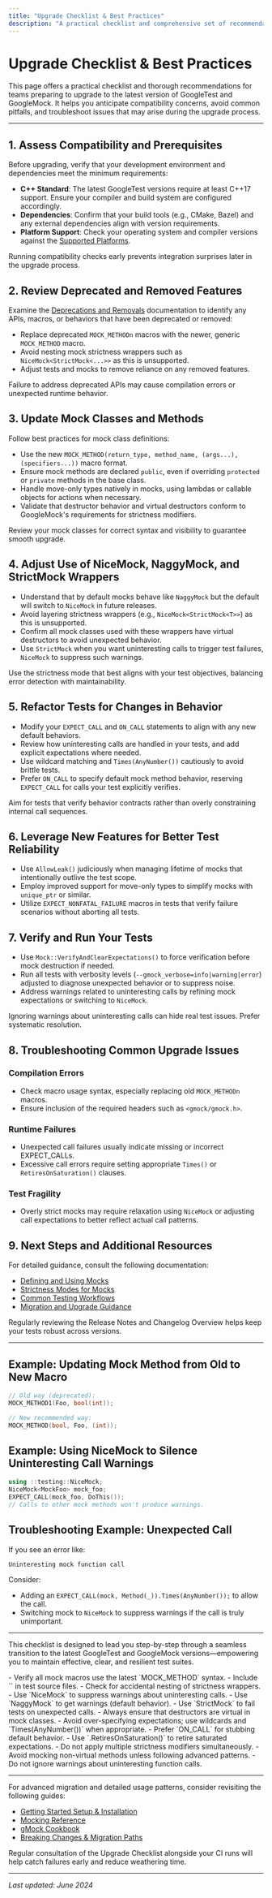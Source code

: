 ```yaml
---
title: "Upgrade Checklist & Best Practices"
description: "A practical checklist and comprehensive set of recommendations for teams planning to upgrade to the latest version. It includes compatibility pointers, common pitfalls, and guides for troubleshooting issues during the upgrade process."
---
```


# Upgrade Checklist & Best Practices

This page offers a practical checklist and thorough recommendations for teams preparing to upgrade to the latest version of GoogleTest and GoogleMock. It helps you anticipate compatibility concerns, avoid common pitfalls, and troubleshoot issues that may arise during the upgrade process.

---

## 1. Assess Compatibility and Prerequisites

Before upgrading, verify that your development environment and dependencies meet the minimum requirements:

- **C++ Standard**: The latest GoogleTest versions require at least C++17 support. Ensure your compiler and build system are configured accordingly.
- **Dependencies**: Confirm that your build tools (e.g., CMake, Bazel) and any external dependencies align with version requirements.
- **Platform Support**: Check your operating system and compiler versions against the [Supported Platforms](https://github.com/google/oss-policies-info/blob/main/foundational-cxx-support-matrix.md).

<Tip>
Running compatibility checks early prevents integration surprises later in the upgrade process.
</Tip>

## 2. Review Deprecated and Removed Features

Examine the [Deprecations and Removals](./deprecations-removals) documentation to identify any APIs, macros, or behaviors that have been deprecated or removed:

- Replace deprecated `MOCK_METHODn` macros with the newer, generic `MOCK_METHOD` macro.
- Avoid nesting mock strictness wrappers such as `NiceMock<StrictMock<...>>` as this is unsupported.
- Adjust tests and mocks to remove reliance on any removed features.

<Warning>
Failure to address deprecated APIs may cause compilation errors or unexpected runtime behavior.
</Warning>

## 3. Update Mock Classes and Methods

Follow best practices for mock class definitions:

- Use the new `MOCK_METHOD(return_type, method_name, (args...), (specifiers...))` macro format.
- Ensure mock methods are declared `public`, even if overriding `protected` or `private` methods in the base class.
- Handle move-only types natively in mocks, using lambdas or callable objects for actions when necessary.
- Validate that destructor behavior and virtual destructors conform to GoogleMock's requirements for strictness modifiers.

<Check>
Review your mock classes for correct syntax and visibility to guarantee smooth upgrade.
</Check>

## 4. Adjust Use of NiceMock, NaggyMock, and StrictMock Wrappers

- Understand that by default mocks behave like `NaggyMock` but the default will switch to `NiceMock` in future releases.
- Avoid layering strictness wrappers (e.g., `NiceMock<StrictMock<T>>`) as this is unsupported.
- Confirm all mock classes used with these wrappers have virtual destructors to avoid unexpected behavior.
- Use `StrictMock` when you want uninteresting calls to trigger test failures, `NiceMock` to suppress such warnings.

<Info>
Use the strictness mode that best aligns with your test objectives, balancing error detection with maintainability.
</Info>

## 5. Refactor Tests for Changes in Behavior

- Modify your `EXPECT_CALL` and `ON_CALL` statements to align with any new default behaviors.
- Review how uninteresting calls are handled in your tests, and add explicit expectations where needed.
- Use wildcard matching and `Times(AnyNumber())` cautiously to avoid brittle tests.
- Prefer `ON_CALL` to specify default mock method behavior, reserving `EXPECT_CALL` for calls your test explicitly verifies.

<Tip>
Aim for tests that verify behavior contracts rather than overly constraining internal call sequences.
</Tip>

## 6. Leverage New Features for Better Test Reliability

- Use `AllowLeak()` judiciously when managing lifetime of mocks that intentionally outlive the test scope.
- Employ improved support for move-only types to simplify mocks with `unique_ptr` or similar.
- Utilize `EXPECT_NONFATAL_FAILURE` macros in tests that verify failure scenarios without aborting all tests.

## 7. Verify and Run Your Tests

- Use `Mock::VerifyAndClearExpectations()` to force verification before mock destruction if needed.
- Run all tests with verbosity levels (`--gmock_verbose=info|warning|error`) adjusted to diagnose unexpected behavior or to suppress noise.
- Address warnings related to uninteresting calls by refining mock expectations or switching to `NiceMock`.

<Warning>
Ignoring warnings about uninteresting calls can hide real test issues. Prefer systematic resolution.
</Warning>

## 8. Troubleshooting Common Upgrade Issues

### Compilation Errors

- Check macro usage syntax, especially replacing old `MOCK_METHODn` macros.
- Ensure inclusion of the required headers such as `<gmock/gmock.h>`.

### Runtime Failures

- Unexpected call failures usually indicate missing or incorrect EXPECT_CALLs.
- Excessive call errors require setting appropriate `Times()` or `RetiresOnSaturation()` clauses.

### Test Fragility

- Overly strict mocks may require relaxation using `NiceMock` or adjusting call expectations to better reflect actual call patterns.

## 9. Next Steps and Additional Resources

For detailed guidance, consult the following documentation:

- [Defining and Using Mocks](../api-reference/mocking-framework/defining-and-using-mocks)
- [Strictness Modes for Mocks](../api-reference/mocking-framework/mock-strictness-modes)
- [Common Testing Workflows](../../guides/common-workflows/test-fixtures)
- [Migration and Upgrade Guidance](./breaking-changes-summary)

<Tip>
Regularly reviewing the Release Notes and Changelog Overview helps keep your tests robust across versions.
</Tip>

---

## Example: Updating Mock Method from Old to New Macro

```cpp
// Old way (deprecated):
MOCK_METHOD1(Foo, bool(int));

// New recommended way:
MOCK_METHOD(bool, Foo, (int));
```

## Example: Using NiceMock to Silence Uninteresting Call Warnings

```cpp
using ::testing::NiceMock;
NiceMock<MockFoo> mock_foo;
EXPECT_CALL(mock_foo, DoThis());
// Calls to other mock methods won't produce warnings.
```

## Troubleshooting Example: Unexpected Call

If you see an error like:

```
Uninteresting mock function call
``` 

Consider:

- Adding an `EXPECT_CALL(mock, Method(_)).Times(AnyNumber());` to allow the call.
- Switching mock to `NiceMock` to suppress warnings if the call is truly unimportant.

---

This checklist is designed to lead you step-by-step through a seamless transition to the latest GoogleTest and GoogleMock versions—empowering you to maintain effective, clear, and resilient test suites.


<AccordionGroup title="Detailed Troubleshooting and Tips">
<Accordion title="Resolving Compilation Errors">
- Verify all mock macros use the latest `MOCK_METHOD` syntax.
- Include `<gmock/gmock.h>` in test source files.
- Check for accidental nesting of strictness wrappers.
</Accordion>
<Accordion title="Controlling Mock Strictness">
- Use `NiceMock<T>` to suppress warnings about uninteresting calls.
- Use `NaggyMock<T>` to get warnings (default behavior).
- Use `StrictMock<T>` to fail tests on unexpected calls.
- Always ensure that destructors are virtual in mock classes.
</Accordion>
<Accordion title="Adjusting Expectations for Changed Behaviors">
- Avoid over-specifying expectations; use wildcards and `Times(AnyNumber())` when appropriate.
- Prefer `ON_CALL` for stubbing default behavior.
- Use `.RetiresOnSaturation()` to retire saturated expectations.
</Accordion>
<Accordion title="Common Pitfalls to Avoid">
- Do not apply multiple strictness modifiers simultaneously.
- Avoid mocking non-virtual methods unless following advanced patterns.
- Do not ignore warnings about uninteresting function calls.
</Accordion>
</AccordionGroup>


---

For advanced migration and detailed usage patterns, consider revisiting the following guides:

- [Getting Started Setup & Installation](../../getting-started/setup-prerequisites-installation/prerequisites-system-requirements)
- [Mocking Reference](../../docs/reference/mocking.md)
- [gMock Cookbook](../../docs/gmock_cook_book.md)
- [Breaking Changes & Migration Paths](./breaking-changes-summary)


<Note>
Regular consultation of the Upgrade Checklist alongside your CI runs will help catch failures early and reduce weathering time.
</Note>


---

_Last updated: June 2024_